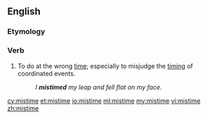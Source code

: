 ==English==

===Etymology===
{{prefix|mis|time|lang=en}}

===Verb===
{{en-verb|mistimes|mistiming|mistimed}}

#To do at the wrong [[time]]; especially to misjudge the [[timing]] of coordinated events.
#:''I '''mistimed''' my leap and fell flat on my face.''

[[cy:mistime]]
[[et:mistime]]
[[io:mistime]]
[[ml:mistime]]
[[my:mistime]]
[[vi:mistime]]
[[zh:mistime]]